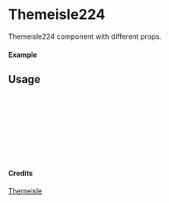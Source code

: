 
<Meta of={Themeisle224} title="Themeisle/Themeisle224" />

# Themeisle224

Themeisle224 component with different props.

#### Example

<Canvas of={Themeisle224.Primary} />

## Usage

```ts
import { Themeisle224 } from "yadl-ui";

const Example = () => {
  return (
      <Themeisle224 />
  );
};

export default Example;
```

#### Credits
[Themeisle](https://themeisle.com/illustrations)
